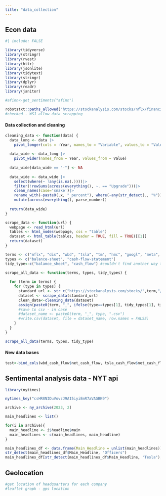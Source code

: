 ```yaml
---
title: "data_collection"
---
```


## Econ data

```r
#| include: FALSE

library(tidyverse)
library(stringr)
library(rvest)
library(httr)
library(jsonlite)
library(tidytext)
library(stringr)
library(dplyr)
library(readr)
library(janitor)

#afinn<-get_sentiments("afinn")

robotstxt::paths_allowed("https://stockanalysis.com/stocks/nflx/financials/balance-sheet/")
#checked - WSJ allow data scrapping
```

#### Data collection and cleaning

```r
cleaning_data <- function(data) {
  data_long <- data |>
    pivot_longer(cols = -Year, names_to = "Variable", values_to = "Value")
  
  data_wide <- data_long |>
    pivot_wider(names_from = Year, values_from = Value)
  
  data_wide[data_wide == "-"] <- NA 
  
  data_wide <- data_wide |>
    select(where(~ !any(is.na(.))))|>
    filter(!rowSums(across(everything(), ~. == "Upgrade")))|>
    clean_names(case='snake')|>
    rename_with(~paste0(.x, "_percent"), where(~any(str_detect(., "%"))))|> 
    mutate(across(everything(), parse_number))
  
  return(data_wide)
}

scrape_data <- function(url) {
  webpage <- read_html(url)
  tables <- html_nodes(webpage, css = "table") 
  dataset <- html_table(tables, header = TRUE, fill = TRUE)[[1]]
  return(dataset)
}

terms <- c("nflx", "dis", "wbd", "tsla", "tm", "hmc", "googl", "meta", "bidu", "adm", "agro", "fdp", "cvs", "ci", "elv")
types <- c("balance-sheet", "cash-flow-statement")
tidy_type<-c("balance_sheet", "cash_flow") #couldn't find another way to have the dataframe name in a tidy format

scrape_all_data <- function(terms, types, tidy_types) {
  
  for (term in terms) {
    for (type in types) {
      standard_url <- str_c("https://stockanalysis.com/stocks/",term,"/financials/",type,"/")
      dataset <- scrape_data(standard_url)
      clean_data<-cleaning_data(dataset)
      assign(paste0(term, "_", ifelse(type==types[1], tidy_types[1], tidy_types[2])), clean_data, envir = .GlobalEnv)
      #save to csv - in case
      #dataset_name <- paste0(term, "_", type, ".csv") 
      #write.csv(dataset, file = dataset_name, row.names = FALSE)
    }
  }
}

scrape_all_data(terms, types, tidy_type)

```


#### New data bases

```r
test<-bind_cols(wbd_cash_flow$net_cash_flow, tsla_cash_flow$net_cash_flow, tm_cash_flow$net_cash_flow)
```



## Sentimental analysis data - NYT api

```r
library(nytimes)

nytimes_key("csHR8NIDuVovzJ9A15iyiEmR7aVAGBK9")

archive <- ny_archive(2023, 2)

main_headlines <- list()

for(i in archive){
  main_headline <- i$headline$main
  main_headlines <- c(main_headlines, main_headline)
}

main_headlines_df <- data.frame(Main_Headline = unlist(main_headlines))
str_detect(main_headlines_df$Main_Headline, "Officers")
main_headlines_df[str_detect(main_headlines_df$Main_Headline, "Tesla"), ]
```


## Geolocation

```r
#get location of headquarters for each company
#leaflet graph - gps location
```
